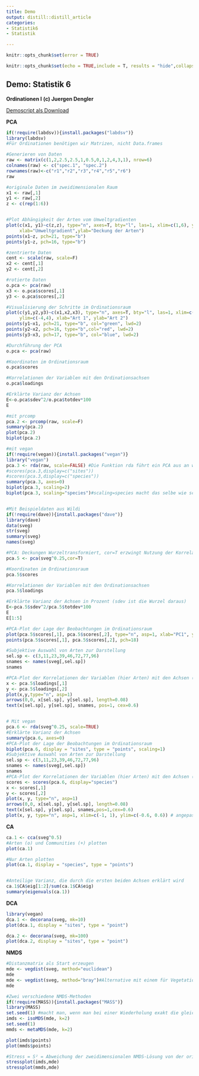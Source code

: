 ```yaml
---
title: Demo
output: distill::distill_article
categories:
- Statistik6
- Statistik

---
```


```r
knitr::opts_chunk$set(error = TRUE)
```

```r

knitr::opts_chunk$set(echo = TRUE,include = T, results = "hide",collapse=TRUE)
```

## Demo: Statistik 6
**Ordinationen I**
**(c) Juergen Dengler**


[Demoscript als Download](18_Statistik6/Statistik 6-Demo_v.04.R)


__PCA__
```r
if(!require(labdsv)){install.packages("labdsv")}
library(labdsv)
#Für Ordinationen benötigen wir Matrizen, nicht Data.frames

#Generieren von Daten
raw <- matrix(c(1,2,2.5,2.5,1,0.5,0,1,2,4,3,1), nrow=6)
colnames(raw) <- c("spec.1", "spec.2")
rownames(raw)<-c("r1","r2","r3","r4","r5","r6")
raw

#originale Daten im zweidimensionalen Raum
x1 <- raw[,1]
y1 <- raw[,2]
z <- c(rep(1:6))


#Plot Abhängigkeit der Arten vom Umweltgradienten
plot(c(x1, y1)~c(z,z), type="n", axes=T, bty="l", las=1, xlim=c(1,6), ylim=c(0,5),
     xlab="Umweltgradient",ylab="Deckung der Arten")
points(x1~z, pch=21, type="b")
points(y1~z, pch=16, type="b")

#zentrierte Daten
cent <- scale(raw, scale=F)
x2 <- cent[,1]
y2 <- cent[,2]

#rotierte Daten
o.pca <- pca(raw)
x3 <- o.pca$scores[,1]
y3 <- o.pca$scores[,2]

#Visualisierung der Schritte im Ordinationsraum
plot(c(y1,y2,y3)~c(x1,x2,x3), type="n", axes=T, bty="l", las=1, xlim=c(-4,4), 
     ylim=c(-4,4), xlab="Art 1", ylab="Art 2")
points(y1~x1, pch=21, type="b", col="green", lwd=2)
points(y2~x2, pch=16, type="b",col="red", lwd=2)
points(y3~x3, pch=17, type="b", col="blue", lwd=2)

#Durchführung der PCA
o.pca <- pca(raw)

#Koordinaten im Ordinationsraum
o.pca$scores

#Korrelationen der Variablen mit den Ordinationsachsen
o.pca$loadings

#Erklärte Varianz der Achsen
E<-o.pca$sdev^2/o.pca$totdev*100
E

#mit prcomp
pca.2 <- prcomp(raw, scale=F)
summary(pca.2)
plot(pca.2)
biplot(pca.2)

#mit vegan
if(!require(vegan)){install.packages("vegan")}
library("vegan")
pca.3 <- rda(raw, scale=FALSE) #Die Funktion rda führt ein PCA aus an wenn nicht Umwelt und Artdaten definiert werden
#scores(pca.3,display=c("sites"))
#scores(pca.3,display=c("species"))
summary(pca.3, axes=0)
biplot(pca.3, scaling=2)
biplot(pca.3, scaling="species")#scaling=species macht das selbe wie scaling=2


#Mit Beispieldaten aus Wildi
if(!require(dave)){install.packages("dave")}
library(dave)
data(sveg)
str(sveg)
summary(sveg)
names(sveg)

#PCA: Deckungen Wurzeltransformiert, cor=T erzwingt Nutzung der Korrelationsmatrix
pca.5 <- pca(sveg^0.25,cor=T)

#Koordinaten im Ordinationsraum
pca.5$scores

#Korrelationen der Variablen mit den Ordinationsachsen
pca.5$loadings

#Erklärte Varianz der Achsen in Prozent (sdev ist die Wurzel daraus)
E<-pca.5$sdev^2/pca.5$totdev*100
E
E[1:5]

#PCA-Plot der Lage der Beobachtungen im Ordinationsraum
plot(pca.5$scores[,1], pca.5$scores[,2], type="n", asp=1, xlab="PC1", ylab="PC2")
points(pca.5$scores[,1], pca.5$scores[,2], pch=18)

#Subjektive Auswahl von Arten zur Darstellung
sel.sp <- c(3,11,23,39,46,72,77,96)
snames <- names(sveg[,sel.sp])
snames

#PCA-Plot der Korrelationen der Variablen (hier Arten) mit den Achsen (h)
x <- pca.5$loadings[,1]
y <- pca.5$loadings[,2]
plot(x,y,type="n", asp=1)
arrows(0,0, x[sel.sp], y[sel.sp], length=0.08)
text(x[sel.sp], y[sel.sp], snames, pos=1, cex=0.6)


# Mit vegan
pca.6 <- rda(sveg^0.25, scale=TRUE)
#Erklärte Varianz der Achsen
summary(pca.6, axes=0)
#PCA-Plot der Lage der Beobachtungen im Ordinationsraum
biplot(pca.6, display = "sites", type = "points", scaling=1)
#Subjektive Auswahl von Arten zur Darstellung
sel.sp <- c(3,11,23,39,46,72,77,96)
snames <- names(sveg[,sel.sp])
snames
#PCA-Plot der Korrelationen der Variablen (hier Arten) mit den Achsen (h)
scores <- scores(pca.6, display="species")
x <- scores[,1]
y <- scores[,2]
plot(x, y, type="n", asp=1)
arrows(0,0, x[sel.sp], y[sel.sp], length=0.08)
text(x[sel.sp], y[sel.sp], snames,pos=1,cex=0.6)
plot(x, y, type="n", asp=1, xlim=c(-1, 1), ylim=c(-0.6, 0.6)) # angepasste Achsen
```

__CA__
```r
ca.1 <- cca(sveg^0.5)
#Arten (o) und Communities (+) plotten
plot(ca.1)

#Nur Arten plotten
plot(ca.1, display = "species", type = "points")


#Anteilige Varianz, die durch die ersten beiden Achsen erklärt wird
ca.1$CA$eig[1:2]/sum(ca.1$CA$eig)
summary(eigenvals(ca.1))
```

 __DCA__
```r
library(vegan)
dca.1 <- decorana(sveg, mk=10)
plot(dca.1, display = "sites", type = "point")

dca.2 <- decorana(sveg, mk=100)
plot(dca.2, display = "sites", type = "point")
```

 __NMDS__
```r
#Distanzmatrix als Start erzeugen
mde <- vegdist(sveg, method="euclidean")
mde
mde <- vegdist(sveg, method="bray")#Alternative mit einem für Vegetationsdaten häufig verwendeten Dissimilarity-index
mde

#Zwei verschiedene NMDS-Methoden
if(!require(MASS)){install.packages("MASS")}
library(MASS)
set.seed(1) #macht man, wenn man bei einer Wiederholung exakt die gleichen Ergebnisse will
imds <- isoMDS(mde, k=2)
set.seed(1)
mmds <- metaMDS(mde, k=2)

plot(imds$points)
plot(mmds$points)

#Stress = S² = Abweichung der zweidimensionalen NMDS-Lösung von der originalen Distanzmatrix
stressplot(imds,mde)
stressplot(mmds,mde)
```
